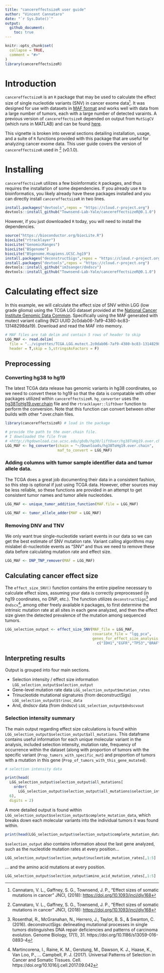 ```yaml
---
title: "cancereffectsizeR user guide"
author: "Vincent Cannataro"
date: "`r Sys.Date()`"
output: 
  github_document:
    toc: true
---
```


```r
knitr::opts_chunk$set(
  collapse = TRUE,
  comment = "#>"
)
library(cancereffectsizeR)
```

# Introduction

`cancereffectsizeR` is an `R` package that may be used to calculate the effect size of single nucleotide variants (SNV) in cancer exome data[^1]. It was designed for use with datasets in [MAF format](https://docs.gdc.cancer.gov/Data/File_Formats/MAF_Format/) and works well with data from a large number of tumors, each with a large number of detected varaints. A previous version of `cancereffectsizeR` depended on output from `MutSigCV` (which runs in MATLAB) and can be found [here](https://github.com/Townsend-Lab-Yale/SNV_selection_intensity).  

This vignette is broken into several sections detailing installation, usage, and a suite of `R` functions provided with this package that are useful for analyzing cancer exome data. This user guide covers the version of `cancereffectsizeR` used in [^1] (v0.1.0). 

[^1]: Cannataro, V. L., Gaffney, S. G., Townsend, J. P., “Effect sizes of somatic mutations in cancer" JNCI, (2018): <https://doi.org/10.1093/jnci/djy168> 

<!-- * [Installing](#install)  -->
<!-- * [Calculating effect size](#effectsizecalc) -->
<!--     + [Preprocessing](#preprocess) -->
<!--     + [Calculating effect size](#effectsizecalc) -->

# Installing 

`cancereffectsizeR` utilizes a few bioinformatic `R` packages, and thus requires the installation of some dependencies. If you already use `R` to bioinformatics, you likely already have these packages installed and you can directly install `cancereffectsizeR` in two lines.  

```r
install.packages("devtools",repos = "https://cloud.r-project.org")
devtools::install_github("Townsend-Lab-Yale/cancereffectsizeR@0.1.0")
```

However, if you just downloaded `R` today, you will need to install the dependencies.

```r
source("https://bioconductor.org/biocLite.R")
biocLite("rtracklayer")
biocLite("GenomicRanges")
biocLite("BSgenome")
biocLite("BSgenome.Hsapiens.UCSC.hg19")
install.packages("deconstructSigs",repos = "https://cloud.r-project.org")
install.packages("devtools",repos = "https://cloud.r-project.org")
devtools::install_github("im3sanger/dndscv")
devtools::install_github("Townsend-Lab-Yale/cancereffectsizeR@0.1.0")
```

# Calculating effect size 

In this example, we will calculate the effect size of SNV within LGG (low grade glioma) using the TCGA LGG dataset provided at the [National Cancer Institute Genomic Data Common](https://portal.gdc.cancer.gov/). Specifically using the MAF generated with mutect variant calling (NCI UUID 2c0dab06-7af9-4380-bc83-13148298da19). Download and read the MAF into memory. 

```r
# MAF files are tab delim and contain 5 rows of header to skip
LGG_MAF <- read.delim(
  file = "../vignettes/TCGA.LGG.mutect.2c0dab06-7af9-4380-bc83-13148298da19.DR-7.0.somatic.maf",
  header = T,skip = 5,stringsAsFactors = F)
```

## Preprocessing 

### Converting hg38 to hg19

The latest TCGA data release has genomic variants in hg38 coordinates, so we need to convert these to hg19 so that the data is compatable with other packages utilized within `cancereffectsizeR`. `hg_converter` uses the [hg38ToHg19.over.chain](http://hgdownload.cse.ucsc.edu/gbdb/hg38/liftOver/hg38ToHg19.over.chain.gz) file and the `rtracklayer::liftOver` function to perform the conversion. Note that this function can convert between other builds with other *.over.chain files.

```r
library(cancereffectsizeR) # load in the package 

# provide the path to the over.chain file. 
# I downloaded the file from 
# <http://hgdownload.cse.ucsc.edu/gbdb/hg38/liftOver/hg38ToHg19.over.chain.gz>
LGG_MAF <- hg_converter(chain = "~/Downloads/hg38ToHg19.over.chain",
                        maf_to_convert = LGG_MAF)
```


### Adding columns with tumor sample identifier data and tumor allele data. 

The TCGA does a great job documenting their data in a consistent fashion, so this step is optional if just using TCGA data. However, other sources may be less reliable, so these functions are provided in an attempt to get consistent tumor names and tumor allele nucleotides. 

```r
LGG_MAF <- unique_tumor_addition_function(MAF.file = LGG_MAF)
```


```r
LGG_MAF <- tumor_allele_adder(MAF = LGG_MAF)
```

### Removing DNV and TNV

We only want true single-nucleotide variant events in our data so we can get the best estimate of SNV mutation rate. Variant calling algorithms may mislabel di-nucleotide events as "SNV" and thus we need to remove these data before calculating mutation rate and effect size. 

```r
LGG_MAF <- DNP_TNP_remover(MAF = LGG_MAF)
```

## Calculating cancer effect size 

The `effect_size_SNV()` function contains the entire pipeline necessary to calculate effect sizes, assuming your data is correctly preprocessed (in hg19 coordinates, no DNP, etc.). The function utilizes `deconstructSigs`[^2] and `dndscv`[^3], among other freely available `R` packages, to first determine the intrinsic mutation rate at all sites in each gene analyzed, and then the effect size given the detected prevalence of the mutation among sequenced tumors. 

[^2]: Rosenthal, R., McGranahan, N., Herrero, J., Taylor, B. S., & Swanton, C. (2016). deconstructSigs: delineating mutational processes in single tumors distinguishes DNA repair deficiencies and patterns of carcinoma evolution. Genome Biology, 17(1), 31. https://doi.org/10.1186/s13059-016-0893-4

[^3]: Martincorena, I., Raine, K. M., Gerstung, M., Dawson, K. J., Haase, K., Van Loo, P., … Campbell, P. J. (2017). Universal Patterns of Selection in Cancer and Somatic Tissues. Cell. https://doi.org/10.1016/j.cell.2017.09.042

```r
LGG_selection_output <- effect_size_SNV(MAF_file = LGG_MAF,
                                        covariate_file = "lgg_pca",
                                        genes_for_effect_size_analysis =
                                          c("IDH1","EGFR","TP53","BRAF"))

```


## Interpreting results

Output is grouped into four main sections.

- Selection intensity / effect size information `LGG_selection_output$selection_output`
- Gene-level mutation rate data `LGG_selection_output$mutation_rates`
- Trinucleotide mutational signatures (from deconstructSigs) `LGG_selection_output$trinuc_data`
- And, dndscv data (from dndscv) `LGG_selection_output$dndscvout`


### Selection intensity summary 

The main output regarding effect size calculations is found within `LGG_selection_output$selection_output$all_mutations`. This dataframe contains useful information for each unique molecular variant in the analysis, included selection intensity, mutation rate, frequency of occurrence within the dataset (along with proportion of tumors with the specific variant (`Prop_tumors_with_specific_mut`) and proportion of tumors with a mutation in this gene (`Prop_of_tumors_with_this_gene_mutated`). 

```r
# selection intensity data

print(head(
  LGG_selection_output$selection_output$all_mutations[
    order(
      LGG_selection_output$selection_output$all_mutations$selection_intensity,decreasing = T),],
  6),
  digits = 2)

```

A more detailed output is found within  `LGG_selection_output$selection_output$complete_mutation_data`, which breaks down each molecular variants into the individual tumors it was found within. 

```r

print(head(LGG_selection_output$selection_output$complete_mutation_data),digits = 2)


```

`$selection_output` also contains information about the last gene analyzed, such as the nucleotide mutation rates at every position...

```r
LGG_selection_output$selection_output$nucleotide_mutation_rates[,1:5]
```

... and the amino acid mutations at every position.

```r
LGG_selection_output$selection_output$amino_acid_mutation_rates[,1:5]
```









